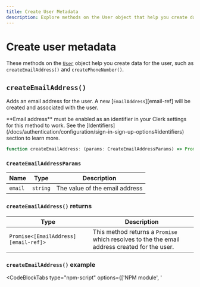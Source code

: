 ```yaml
---
title: Create User Metadata
description: Explore methods on the User object that help you create data for the user, such as createEmailAddress() and createPhoneNumber().
---
```


# Create user metadata

These methods on the [`User`](/docs/references/javascript/user/user) object help you create data for the user, such as `createEmailAddress()` and `createPhoneNumber()`.

## `createEmailAddress()`

Adds an email address for the user. A new [`EmailAddress`][email-ref] will be created and associated with the user.

<Callout type="warning">
  **Email address** must be enabled as an identifier in your Clerk settings for this method to work. See the [Identifiers](/docs/authentication/configuration/sign-in-sign-up-options#identifiers) section to learn more.
</Callout>

```typescript
function createEmailAddress: (params: CreateEmailAddressParams) => Promise<EmailAddress>;
```

### `CreateEmailAddressParams`

| Name | Type | Description |
| --- | --- | --- |
| `email` | `string` | The value of the email address |

### `createEmailAddress()` returns

| Type | Description |
| --- | --- |
| <code>Promise\<[EmailAddress][email-ref]\></code> | This method returns a `Promise` which resolves to the the email address created for the user. |

### `createEmailAddress()` example

<InjectKeys>

<CodeBlockTabs type="npm-script" options={['NPM module', '<script>']}>
```js filename="main.js"
import Clerk from '@clerk/clerk-js';

// Initialize Clerk with your Clerk publishable key
const clerk = new Clerk('{{pub_key}}');
await clerk.load();

if (clerk.user) {
  const email = "test@test.com";

  clerk.user
    .createEmailAddress({ email })
    .then((response) => {
      console.log(response);
      console.log("Email added to user successfully");
    })
    .catch((error) => {
      console.log("An error occurred:", error.errors);
    });
} else {
  document.getElementById("app").innerHTML = `
    <div id="sign-in"></div>
  `;

  const signInDiv = document.getElementById("sign-in");

  clerk.mountSignIn(signInDiv);
}
```

```html filename="index.html"
  <div id="app"></div>

  <script
    async
    crossorigin="anonymous"
    data-clerk-publishable-key='{{pub_key}}'
    src="https://[your-domain].clerk.accounts.dev/npm/@clerk/clerk-js@latest/dist/clerk.browser.js"
    type="text/javascript"
  ></script>

  <script>
    window.addEventListener("load", async function () {
      await Clerk.load();

      if (Clerk.user) {
        const email = "test@test.com";

        Clerk.user
          .createEmailAddress({ email })
          .then((response) => {
            console.log(response);
            console.log("Email added to user successfully");
          })
          .catch((error) => {
            console.log("An error occurred:", error.errors);
          });
      } else {
        document.getElementById("app").innerHTML = `
            <div id="sign-in"></div>
          `;

        const signInDiv = document.getElementById("sign-in");

        Clerk.mountSignIn(signInDiv);
      }
    });
  </script>
```
</CodeBlockTabs>

</InjectKeys>

## `createPhoneNumber()`

Adds a phone number for the user. A new [`PhoneNumber`][phone-ref] will be created and associated with the user.

<Callout type="warning">
  **Phone number** must be enabled as an identifier in your Clerk settings for this method to work. See the [Identifiers](/docs/authentication/configuration/sign-in-sign-up-options#identifiers) section to learn more.
</Callout>

```typescript
function createPhoneNumber: (params: CreatePhoneNumberParams) => Promise<PhoneNumber>;
```

### `CreatePhoneNumberParams`

| Name | Type | Description |
| --- | --- | --- |
| `phoneNumber` | `string` | The value of the phone number, in [E.164](https://en.wikipedia.org/wiki/E.164) format. |

### `createPhoneNumber()` returns

| Type | Description |
| --- | --- |
| `Promise<PhoneNumber>` | This method returns a `Promise` which resolves to the [`PhoneNumber`][phone-ref] created for the user. |

### `createPhoneNumber()` example

<InjectKeys>

<CodeBlockTabs type="npm-script" options={['NPM module', '<script>']}>
```js filename="main.js"
import Clerk from '@clerk/clerk-js';

// Initialize Clerk with your Clerk publishable key
const clerk = new Clerk('{{pub_key}}');
await clerk.load();

if (clerk.user) {
  const phoneNumber = "15551234567";

  clerk.user
    .createPhoneNumber({ phoneNumber })
    .then((response) => {
      console.log(response);
      console.log("Phone number added to user successfully");
    })
    .catch((error) => {
      console.log("An error occurred:", error.errors);
    });
} else {
  document.getElementById("app").innerHTML = `
    <div id="sign-in"></div>
  `;

  const signInDiv = document.getElementById("sign-in");

  clerk.mountSignIn(signInDiv);
}
```

```html filename="index.html"
  <div id="app"></div>

  <script
    async
    crossorigin="anonymous"
    data-clerk-publishable-key='{{pub_key}}'
    src="https://[your-domain].clerk.accounts.dev/npm/@clerk/clerk-js@latest/dist/clerk.browser.js"
    type="text/javascript"
  ></script>

  <script>
    window.addEventListener("load", async function () {
      await Clerk.load();

      if (Clerk.user) {
        const phoneNumber = "15551234567";

        Clerk.user
          .createPhoneNumber({ phoneNumber })
          .then((response) => {
            console.log(response);
            console.log("Phone number added to user successfully");
          })
          .catch((error) => {
            console.log("An error occurred:", error.errors);
          });
      } else {
        document.getElementById("app").innerHTML = `
            <div id="sign-in"></div>
          `;

        const signInDiv = document.getElementById("sign-in");

        Clerk.mountSignIn(signInDiv);
      }
    });
  </script>
```
</CodeBlockTabs>

</InjectKeys>

## `createWeb3Wallet()`

Adds a web3 wallet for the user. A new [`Web3Wallet<`][web3-ref] will be created and associated with the user.

<Callout type="warning">
  A Web3 provider must be enabled in your Clerk settings for this method to work. See the [Web3 authentication](/docs/authentication/configuration/sign-in-sign-up-options#web3-authentication) section to learn more.
</Callout>

```typescript
function createWeb3Wallet: (params: CreateWeb3WalletParams) => Promise<Web3Wallet>;
```

### `CreateWeb3WalletParams`

| Name | Type | Description |
| --- | --- | --- |
| `web3Wallet` | `string` | In [Ethereum](https://docs.metamask.io/wallet/reference/eth_getencryptionpublickey/#eth_getEncryptionPublicKey), the address is made up of `0x + 40` hexadecimal characters. |

### `createWeb3Wallet()` returns

| Type | Description |
| --- | --- |
| `Promise<Web3Wallet>` | This method returns a `Promise` which resolves to the [`Web3Wallet`][web3-ref] created for the user. |

### `createWeb3Wallet()` example

<InjectKeys>

<CodeBlockTabs type="npm-script" options={['NPM module', '<script>']}>
```js filename="main.js"
import Clerk from '@clerk/clerk-js';

// Initialize Clerk with your Clerk publishable key
const clerk = new Clerk('{{pub_key}}');
await clerk.load();

if (clerk.user) {
  const web3Wallet = "0x0123456789ABCDEF0123456789ABCDEF01234567";

  clerk.user
    .createWeb3Wallet({ web3Wallet })
    .then((response) => {
      console.log(response);
      console.log("Web3 wallet added to user successfully");
    })
    .catch((error) => {
      console.log("An error occurred:", error.errors);
    });
} else {
  document.getElementById("app").innerHTML = `
    <div id="sign-in"></div>
  `;

  const signInDiv = document.getElementById("sign-in");

  clerk.mountSignIn(signInDiv);
}
```

```html filename="index.html"
  <div id="app"></div>

  <script
    async
    crossorigin="anonymous"
    data-clerk-publishable-key='{{pub_key}}'
    src="https://[your-domain].clerk.accounts.dev/npm/@clerk/clerk-js@latest/dist/clerk.browser.js"
    type="text/javascript"
  ></script>

  <script>
    window.addEventListener("load", async function () {
      await Clerk.load();

      if (Clerk.user) {
        const web3Wallet = "0x0123456789ABCDEF0123456789ABCDEF01234567";

        Clerk.user
          .createWeb3Wallet({ web3Wallet })
          .then((response) => {
            console.log(response);
            console.log("Web3 wallet added to user successfully");
          })
          .catch((error) => {
            console.log("An error occurred:", error.errors);
          });
      } else {
        document.getElementById("app").innerHTML = `
            <div id="sign-in"></div>
          `;

        const signInDiv = document.getElementById("sign-in");

        Clerk.mountSignIn(signInDiv);
      }
    });
  </script>
```
</CodeBlockTabs>

</InjectKeys>

## `createExternalAccount()`

Adds an external account for the user. A new [`ExternalAccount`][exacc-ref] will be created and associated with the user. This method is useful if you want to allow an already signed-in user to connect their account with an external provider, such as Facebook, GitHub, etc., so that they can sign in with that provider in the future.

<Callout type="warning">
  The social provider that you want to connect to must be enabled in your Clerk settings for this method to work. See the [Social connections (OAuth)](/docs/authentication/configuration/sign-in-sign-up-options#social-connections-o-auth) section to learn more.
</Callout>

```typescript
function createExternalAccount: (params: CreateExternalAccountParams) => Promise<ExternalAccount>;
```

### `CreateExternalAccountParams`

| Name | Type | Description |
| --- | --- | --- |
| `strategy` | [`OAuthStrategy`](/docs/references/javascript/types/oauth-strategy) | The strategy corresponding to the oauth provider, e.g. `oauth_facebook`, `oauth_github`, etc |
| `redirectUrl?` | `string` | The URL to redirect back to one the OAuth flow has completed successfully or unsuccessfully. |
| `additionalScopes?` | `string[]` | Any additional scopes you would like your user to be prompted to approve. |

### `createExternalAccount()` returns

| Type | Description |
| --- | --- |
| `Promise<ExternalAccount>` | This method returns a `Promise` which resolves to the [`ExternalAccount`][exacc-ref] created for the user. |

### `createExternalAccount()` example

After calling `createExternalAccount`, the initial `state` of the returned `ExternalAccount` will be `unverified`. To initiate the connection with the external provider, redirect the user to the `externalAccount.verification.externalVerificationRedirectURL` contained in the result of `createExternalAccount`.

Upon return, inspect within the `user.externalAccounts` the entry that corresponds to the requested strategy:

- If the connection was successful, then `externalAccount.verification.status` should be `verified`.
- If the connection was not successful, then the `externalAccount.verification.status` should not be `verified` and the `externalAccount.verification.error` will contain the error encountered so that you can present corresponding feedback to the user.

The following example demonstrates how to add a Notion account as an external account for the user. When the user clicks the "Add Notion as a social connection" button, the user will be redirected to Notion to connect their account. After connecting their account, they will be redirected back to the `/` route of your application and the status of the connection will be displayed.

<InjectKeys>

<Tabs type="npm-script" items={['NPM module', '<script>']}>
  <Tab>
    <CodeBlockTabs options={["main.js", "index.html"]}>
    ```js filename="main.js"
    import Clerk from '@clerk/clerk-js';

    // Initialize Clerk with your Clerk publishable key
    const clerk = new Clerk('{{pub_key}}');
    await clerk.load();

    if (clerk.user) {
      // Find the external account for the provider
      const externalAccount = clerk.user.externalAccounts.find(
        (p) => p.provider === "notion"
      );
      // If the external account exists, display its status
      document.getElementById("notion-status").innerHTML =
        externalAccount.verification.status;

      // When the button is clicked, initiate the connection with the provider
      document.getElementById("add-notion").addEventListener("click", async () => {
        clerk.user
          .createExternalAccount({ strategy: "oauth_notion", redirect_url: "/" })
          .then((externalAccount) => {
            window.location.href =
              externalAccount.verification.externalVerificationRedirectURL;
          })
          .catch((error) => {
            console.log("An error occurred:", error.errors);
          });
      });
    } else {
      document.getElementById("app").innerHTML = `
        <div id="sign-in"></div>
      `;

      const signInDiv = document.getElementById("sign-in");

      clerk.mountSignIn(signInDiv);
    }
    ```

    ```html filename="index.html"
    <!doctype html>
    <html lang="en">
      <head>
        <meta charset="UTF-8" />
        <link rel="icon" type="image/svg+xml" href="/vite.svg" />
        <meta name="viewport" content="width=device-width, initial-scale=1.0" />
        <title>Clerk + JavaScript App</title>
      </head>
      <body>
        <div id="app"></div>

        <p>
          Notion verification status:
          <span id="notion-status"></span>
        </p>
        <button id="add-notion">Add Notion as a social connection</button>

        <script type="module" src="/main.js"></script>
      </body>
    </html>
    ```
    </CodeBlockTabs>
  </Tab>

  <Tab>
  ```html filename="index.html"
    <div id="app"></div>
    <p>
      Notion verification status:
      <span id="notion-status"></span>
    </p>
    <button id="add-notion">Add Notion as a social connection</button>

    <script
      async
      crossorigin="anonymous"
      data-clerk-publishable-key='{{pub_key}}'
      src="https://[your-domain].clerk.accounts.dev/npm/@clerk/clerk-js@latest/dist/clerk.browser.js"
      type="text/javascript"
    ></script>

    <script>
      window.addEventListener("load", async function () {
        await Clerk.load();

        if (Clerk.user) {
          // Find the external account for the provider
          const externalAccount = Clerk.user.externalAccounts.find(
            (p) => p.provider === "notion"
          );
          // If the external account exists, display its status
          document.getElementById("notion-status").innerHTML =
            externalAccount.verification.status;

          // When the button is clicked, initiate the connection with the provider
          document.getElementById("add-notion").addEventListener("click", async () => {
            Clerk.user
              .createExternalAccount({ strategy: "oauth_notion", redirect_url: "/" })
              .then((externalAccount) => {
                window.location.href =
                  externalAccount.verification.externalVerificationRedirectURL;
              })
              .catch((error) => {
                console.log("An error occurred:", error.errors);
              });
          });
        } else {
          document.getElementById("app").innerHTML = `
              <div id="sign-in"></div>
            `;

          const signInDiv = document.getElementById("sign-in");

          Clerk.mountSignIn(signInDiv);
        }
      });
    </script>
  ```
  </Tab>
</Tabs>

</InjectKeys>


[email-ref]: /docs/references/javascript/email-address/email-address
[phone-ref]: /docs/references/javascript/phone-number/phone-number
[web3-ref]: /docs/references/javascript/web3-wallet/web3-wallet
[exacc-ref]: /docs/references/javascript/external-account
